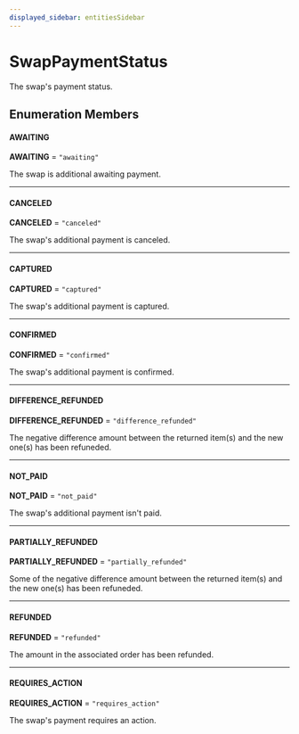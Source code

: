 ```yaml
---
displayed_sidebar: entitiesSidebar
---
```



# SwapPaymentStatus

The swap's payment status.

## Enumeration Members

#### AWAITING

 **AWAITING** = `"awaiting"`

The swap is additional awaiting payment.

___

#### CANCELED

 **CANCELED** = `"canceled"`

The swap's additional payment is canceled.

___

#### CAPTURED

 **CAPTURED** = `"captured"`

The swap's additional payment is captured.

___

#### CONFIRMED

 **CONFIRMED** = `"confirmed"`

The swap's additional payment is confirmed.

___

#### DIFFERENCE\_REFUNDED

 **DIFFERENCE\_REFUNDED** = `"difference_refunded"`

The negative difference amount between the returned item(s) and the new one(s) has been refuneded.

___

#### NOT\_PAID

 **NOT\_PAID** = `"not_paid"`

The swap's additional payment isn't paid.

___

#### PARTIALLY\_REFUNDED

 **PARTIALLY\_REFUNDED** = `"partially_refunded"`

Some of the negative difference amount between the returned item(s) and the new one(s) has been refuneded.

___

#### REFUNDED

 **REFUNDED** = `"refunded"`

The amount in the associated order has been refunded.

___

#### REQUIRES\_ACTION

 **REQUIRES\_ACTION** = `"requires_action"`

The swap's payment requires an action.
